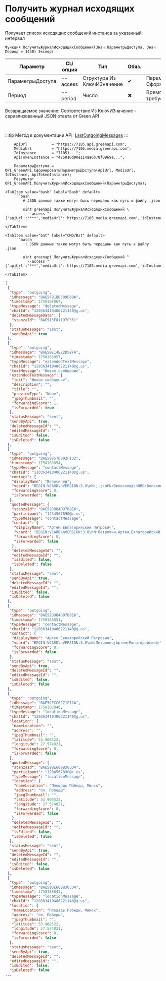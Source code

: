 ﻿---
sidebar_position: 4
description: Получить журнал исходящих сообщений и другие функции для работы с Green API в Открытом пакете интеграций - бесплатной open-source библиотеке интеграций для 1С:Предприятие 8, OneScript и CLI
keywords: [1C, 1С, 1С:Предприятие, 1С:Предприятие 8.3, API, Интеграция, Сервисы, Обмен, OneScript, CLI, Green API]
---


# Получить журнал исходящих сообщений
 Получает список исходящих сообщений инстанса за указанный интервал



`Функция ПолучитьЖурналИсходящихСообщений(Знач ПараметрыДоступа, Знач Период = 1440) Экспорт`

  | Параметр | CLI опция | Тип | Обяз. | Назначение |
  |-|-|-|-|-|
  | ПараметрыДоступа | --access | Структура Из КлючИЗначение | &#x2714; | Параметры доступа. См. СформироватьПараметрыДоступа |
  | Период | --period | Число | &#x2716; | Время в минутах, за которое требуется показать сообщения |

  
  Возвращаемое значение:   Соответствие Из КлючИЗначение - сериализованный JSON ответа от Green API

<br/>

:::tip
Метод в документации API: [LastOutgoingMessages](https://green-api.com/docs/api/journals/LastOutgoingMessages/)
:::
<br/>


```bsl title="Пример использования для 1С:Предприятие/OneScript"
    ApiUrl           = "https://7105.api.greenapi.com";
    MediaUrl         = "https://7105.media.greenapi.com";
    IdInstance       = "71051...";
    ApiTokenInstance = "425010d90e114aa6b78f0969e...";

    ПараметрыДоступа = OPI_GreenAPI.СформироватьПараметрыДоступа(ApiUrl, MediaUrl, IdInstance, ApiTokenInstance);
    Результат        = OPI_GreenAPI.ПолучитьЖурналИсходящихСообщений(ПараметрыДоступа);
```
    

 <Tabs>
  
    <TabItem value="bash" label="Bash" default>
        ```bash
            # JSON данные также могут быть переданы как путь к файлу .json
            
            oint greenapi ПолучитьЖурналИсходящихСообщений \
              --access "{'apiUrl':'***','mediaUrl':'https://7105.media.greenapi.com','idInstance':'7105187566','apiTokenInstance':'***'}"
        ```
    </TabItem>
  
    <TabItem value="bat" label="CMD/Bat" default>
        ```batch
            :: JSON данные также могут быть переданы как путь к файлу .json
            
            oint greenapi ПолучитьЖурналИсходящихСообщений ^
              --access "{'apiUrl':'***','mediaUrl':'https://7105.media.greenapi.com','idInstance':'7105187566','apiTokenInstance':'***'}"
        ```
    </TabItem>
</Tabs>


```json title="Результат"
[
 {
  "type": "outgoing",
  "idMessage": "BAE5F01BD509E68A",
  "timestamp": 1758188867,
  "typeMessage": "deletedMessage",
  "chatId": "120363410406221140@g.us",
  "deletedMessageData": {
   "stanzaId": "BAE513F81197C551"
  },
  "statusMessage": "sent",
  "sendByApi": true
 },
 {
  "type": "outgoing",
  "idMessage": "BAE5BE14E22D58FA",
  "timestamp": 1758188857,
  "typeMessage": "extendedTextMessage",
  "chatId": "120363410406221140@g.us",
  "textMessage": "Новое сообщение",
  "extendedTextMessage": {
   "text": "Новое сообщение",
   "description": "",
   "title": "",
   "previewType": "None",
   "jpegThumbnail": "",
   "forwardingScore": 1,
   "isForwarded": true
  },
  "statusMessage": "sent",
  "sendByApi": true,
  "deletedMessageId": "",
  "editedMessageId": "",
  "isEdited": false,
  "isDeleted": false
 },
 {
  "type": "outgoing",
  "idMessage": "BAE58057DB02F132",
  "timestamp": 1758188854,
  "typeMessage": "contactMessage",
  "chatId": "120363410406221140@g.us",
  "contact": {
   "displayName": "Велосипед",
   "vcard": "BEGIN:VCARD\nVERSION:3.0\nN:;;;\nFN:Велосипед\nORG:Велосипед\nTEL;type=CELL;type=VOICE;waid=79001234568:+79001234568\nEND:VCARD",
   "forwardingScore": 0,
   "isForwarded": false
  },
  "quotedMessage": {
   "stanzaId": "BAE52DDB4D97B8E6",
   "participant": "1234567890@c.us",
   "typeMessage": "contactMessage",
   "contact": {
    "displayName": "Артем Евпаторийский Петрович",
    "vcard": "BEGIN:VCARD\nVERSION:3.0\nN:Петрович;Артем;Евпаторийский;\nFN:Артем Евпаторийский Петрович\nORG:Велосипед\nTEL;type=CELL;type=VOICE;waid=79001234568:+79001234568\nEND:VCARD",
    "forwardingScore": 0,
    "isForwarded": false
   },
   "deletedMessageId": "",
   "editedMessageId": "",
   "isEdited": false,
   "isDeleted": false
  },
  "statusMessage": "sent",
  "sendByApi": true,
  "deletedMessageId": "",
  "editedMessageId": "",
  "isEdited": false,
  "isDeleted": false
 },
 {
  "type": "outgoing",
  "idMessage": "BAE52DDB4D97B8E6",
  "timestamp": 1758188851,
  "typeMessage": "contactMessage",
  "chatId": "120363410406221140@g.us",
  "contact": {
   "displayName": "Артем Евпаторийский Петрович",
   "vcard": "BEGIN:VCARD\nVERSION:3.0\nN:Петрович;Артем;Евпаторийский;\nFN:Артем Евпаторийский Петрович\nORG:Велосипед\nTEL;type=CELL;type=VOICE;waid=79001234568:+79001234568\nEND:VCARD",
   "forwardingScore": 0,
   "isForwarded": false
  },
  "statusMessage": "sent",
  "sendByApi": true,
  "deletedMessageId": "",
  "editedMessageId": "",
  "isEdited": false,
  "isDeleted": false
 },
 {
  "type": "outgoing",
  "idMessage": "BAE5CFCC6C71F12A",
  "timestamp": 1758188846,
  "typeMessage": "locationMessage",
  "chatId": "120363410406221140@g.us",
  "location": {
   "nameLocation": "",
   "address": "",
   "jpegThumbnail": "",
   "latitude": 53.908522,
   "longitude": 27.574821,
   "forwardingScore": 0,
   "isForwarded": false
  },
  "quotedMessage": {
   "stanzaId": "BAE59BE609B36CD4",
   "participant": "1234567890@c.us",
   "typeMessage": "locationMessage",
   "location": {
    "nameLocation": "Площадь Победы, Минск",
    "address": "пл. Победы",
    "jpegThumbnail": "",
    "latitude": 53.908522,
    "longitude": 27.574821,
    "forwardingScore": 0,
    "isForwarded": false
   },
   "deletedMessageId": "",
   "editedMessageId": "",
   "isEdited": false,
   "isDeleted": false
  },
  "statusMessage": "sent",
  "sendByApi": true,
  "deletedMessageId": "",
  "editedMessageId": "",
  "isEdited": false,
  "isDeleted": false
 },
 {
  "type": "outgoing",
  "idMessage": "BAE59BE609B36CD4",
  "timestamp": 1758188843,
  "typeMessage": "locationMessage",
  "chatId": "120363410406221140@g.us",
  "location": {
   "nameLocation": "Площадь Победы, Минск",
   "address": "пл. Победы",
   "jpegThumbnail": "",
   "latitude": 53.908522,
   "longitude": 27.574821,
   "forwardingScore": 0,
   "isForwarded": false
  },
  "statusMessage": "sent",
  "sendByApi": true,
  "deletedMessageId": "",
  "editedMessageId": "",
  "isEdited": false,
  "isDeleted": false
...
```
